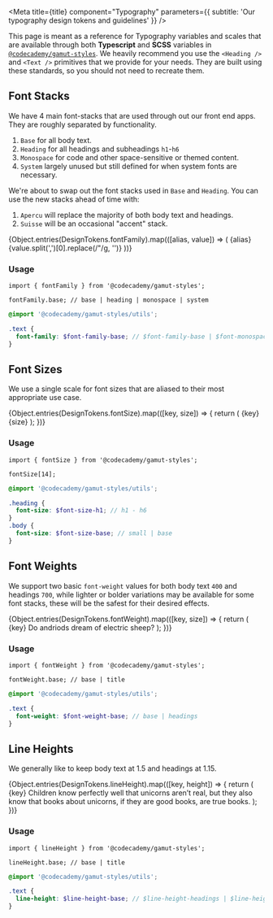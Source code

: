 

<Meta
  title={title}
  component="Typography"
  parameters={{ subtitle: 'Our typography design tokens and guidelines' }}
/>

This page is meant as a reference for Typography variables and scales that are available
through both **Typescript** and **SCSS** variables in [`@codecademy/gamut-styles`](https://www.npmjs.com/package/@codecademy/gamut-styles). We heavily recommend
you use the <LinkTo kind="Typography" story="Heading">`<Heading />`</LinkTo> and <LinkTo kind="Typography" story="Text">`<Text />`</LinkTo>
primitives that we provide for your needs. They are built using these standards, so you should not need to recreate them.

## Font Stacks

We have 4 main font-stacks that are used through out our front end apps. They are roughly separated by functionality.

1. `Base` for all body text.
2. `Heading` for all headings and subheadings `h1`-`h6`
3. `Monospace` for code and other space-sensitive or themed content.
4. `System` largely unused but still defined for when system fonts are necessary.

We're about to swap out the font stacks used in `Base` and `Heading`.
You can use the new stacks ahead of time with:

1. `Apercu` will replace the majority of both body text and headings.
2. `Suisse` will be an occasional "accent" stack.

<Canvas withSource="none" isColumn>
  {Object.entries(DesignTokens.fontFamily).map(([alias, value]) => (
    <ScaleRow key={alias} hasAlias>
      <ScaleColumn>{alias}</ScaleColumn>
      <Text family={value}>{value.split(',')[0].replace(/"/g, '')}</Text>
    </ScaleRow>
  ))}
</Canvas>

### Usage

```tsx
import { fontFamily } from '@codecademy/gamut-styles';

fontFamily.base; // base | heading | monospace | system
```

```scss
@import '@codecademy/gamut-styles/utils';

.text {
  font-family: $font-family-base; // $font-family-base | $font-monospace | $font-system
}
```

## Font Sizes

We use a single scale for font sizes that are aliased to their most appropriate use case.

<Canvas withSource="none" isColumn>
  {Object.entries(DesignTokens.fontSize).map(([key, size]) => {
    return (
      <ScaleRow key={key} hasAlias>
        <ScaleColumn>{key}</ScaleColumn>
        <Text size={size}>{size}</Text>
      </ScaleRow>
    );
  })}
</Canvas>

### Usage

```tsx
import { fontSize } from '@codecademy/gamut-styles';

fontSize[14];
```

```scss
@import '@codecademy/gamut-styles/utils';

.heading {
  font-size: $font-size-h1; // h1 - h6
}
.body {
  font-size: $font-size-base; // small | base
}
```

## Font Weights

We support two basic `font-weight` values for both body text `400` and headings `700`, while lighter or bolder variations may be
available for some font stacks, these will be the safest for their desired effects.

<Canvas withSource="none" isColumn>
  {Object.entries(DesignTokens.fontWeight).map(([key, size]) => {
    return (
      <ScaleRow key={key} hasAlias>
        <ScaleColumn>{key}</ScaleColumn>
        <Text weight={size}>Do andriods dream of electric sheep?</Text>
      </ScaleRow>
    );
  })}
</Canvas>

### Usage

```tsx
import { fontWeight } from '@codecademy/gamut-styles';

fontWeight.base; // base | title
```

```scss
@import '@codecademy/gamut-styles/utils';

.text {
  font-weight: $font-weight-base; // base | headings
}
```

## Line Heights

We generally like to keep body text at 1.5 and headings at 1.15.

<Canvas withSource="none" isColumn>
  {Object.entries(DesignTokens.lineHeight).map(([key, height]) => {
    return (
      <ScaleRow key={key} hasAlias>
        <ScaleColumn>{key}</ScaleColumn>
        <Text line={height} size={22}>
          Children know perfectly well that unicorns aren’t real, but they also
          know that books about unicorns, if they are good books, are true
          books.
        </Text>
      </ScaleRow>
    );
  })}
</Canvas>

### Usage

```tsx
import { lineHeight } from '@codecademy/gamut-styles';

lineHeight.base; // base | title
```

```scss
@import '@codecademy/gamut-styles/utils';

.text {
  line-height: $line-height-base; // $line-height-headings | $line-height-base
}
```
